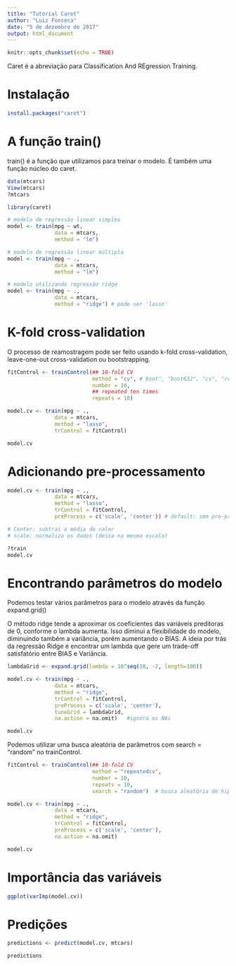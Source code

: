 ```yaml
---
title: "Tutorial Caret"
author: "Luiz Fonseca"
date: "5 de dezembro de 2017"
output: html_document
---
```


```r
knitr::opts_chunk$set(echo = TRUE)
```

Caret é a abreviação para Classification And REgression Training.

# Instalação

```r
install.packages("caret")
```

# A função train()
train() é a função que utilizamos para treinar o modelo. É também uma função núcleo do caret.

```r
data(mtcars)
View(mtcars)
?mtcars

library(caret)

# modelo de regressão linear simples
model <- train(mpg ~ wt, 
               data = mtcars,
               method = "lm")

# modelo de regressão linear múltipla
model <- train(mpg ~ ., 
               data = mtcars,
               method = "lm")

# modelo utilizando regressão ridge
model <- train(mpg ~ ., 
               data = mtcars,
               method = "ridge") # pode ser 'lasso'

```
# K-fold cross-validation

O processo de reamostragem pode ser feito usando k-fold cross-validation, leave-one-out cross-validation ou bootstrapping.

```r
fitControl <- trainControl(## 10-fold CV
                           method = "cv", # boot", "boot632", "cv", "repeatedcv", "LOOCV", "LGOCV"
                           number = 10,
                           ## repeated ten times
                           repeats = 10)

model.cv <- train(mpg ~ ., 
               data = mtcars,
               method = "lasso",
               trControl = fitControl)

model.cv
```

# Adicionando pre-processamento

```r
model.cv <- train(mpg ~ ., 
               data = mtcars,
               method = "lasso",
               trControl = fitControl,
               preProcess = c('scale', 'center')) # default: sem pre-processamento

# Center: subtrai a média do valor 
# scale: normaliza os dados (deixa na mesma escala)

?train
model.cv
```

# Encontrando parâmetros do modelo

Podemos testar vários parâmetros para o modelo através da função expand.grid()

O método ridge tende a aproximar os coeficientes das variáveis preditoras de 0, conforme o lambda aumenta. Isso diminui a flexibilidade do modelo, diminuindo também a variância, porém aumentando o BIAS. A ideia por trás da regressão Ridge é encontrar um lambda que gere um trade-off satisfatório entre BIAS e Variância.

```r
lambdaGrid <- expand.grid(lambda = 10^seq(10, -2, length=100))

model.cv <- train(mpg ~ ., 
               data = mtcars,
               method = "ridge",
               trControl = fitControl,
               preProcess = c('scale', 'center'),
               tuneGrid = lambdaGrid,
               na.action = na.omit)   #ignora os NAs

model.cv
```

Podemos utilizar uma busca aleatória de parâmetros com search = "random" no trainControl.

```r
fitControl <- trainControl(## 10-fold CV
                           method = "repeatedcv", 
                           number = 10,
                           repeats = 10,
                           search = "random")  # busca aleatória de hiperparâmetros

model.cv <- train(mpg ~ ., 
               data = mtcars,
               method = "ridge",
               trControl = fitControl,
               preProcess = c('scale', 'center'),
               na.action = na.omit)

model.cv
```

# Importância das variáveis

```r
ggplot(varImp(model.cv))
```

# Predições

```r
predictions <- predict(model.cv, mtcars)

predictions
```

